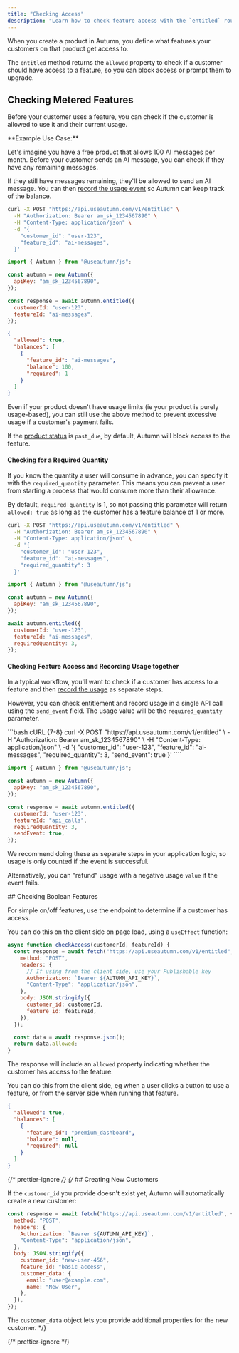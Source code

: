 ```yaml
---
title: "Checking Access"
description: "Learn how to check feature access with the `entitled` route"
---
```


When you create a product in Autumn, you define what features your customers on that product get access to.

The `entitled` method returns the `allowed` property to check if a customer should have access to a feature, so you can block access or prompt them to upgrade.

## Checking Metered Features

Before your customer uses a feature, you can check if the customer is allowed to use it and their current usage.

<Info>
**Example Use Case:**

Let's imagine you have a free product that allows 100 AI messages per month. Before your customer sends an AI message, you can check if they have any remaining messages.

If they still have messages remaining, they'll be allowed to send an AI message. You can then [record the usage event](/features/recording-usage/) so Autumn can keep track of the balance.

</Info>
<CodeGroup>

```bash cURL
curl -X POST "https://api.useautumn.com/v1/entitled" \
  -H "Authorization: Bearer am_sk_1234567890" \
  -H "Content-Type: application/json" \
  -d '{
    "customer_id": "user-123",
    "feature_id": "ai-messages",
  }'
```

```javascript Typescript
import { Autumn } from "@useautumn/js";

const autumn = new Autumn({
  apiKey: "am_sk_1234567890",
});

const response = await autumn.entitled({
  customerId: "user-123",
  featureId: "ai-messages",
});
```

</CodeGroup>

```json
{
  "allowed": true,
  "balances": [
    {
      "feature_id": "ai-messages",
      "balance": 100,
      "required": 1
    }
  ]
}
```

<Tip>
Even if your product doesn't have usage limits (ie your product is purely usage-based), you can still use the above method to prevent excessive usage if a customer's payment fails.

If the [product status](/products/enabling-product/#product-statuses) is `past_due`, by default, Autumn will block access to the feature.

</Tip>

#### Checking for a Required Quantity

If you know the quantity a user will consume in advance, you can specify it with the `required_quantity` parameter. This means you can prevent a user from starting a process that would consume more than their allowance.

By default, `required_quantity` is 1, so not passing this parameter will return `allowed: true` as long as the customer has a feature balance of 1 or more.

<CodeGroup>

```bash cURL {7}
curl -X POST "https://api.useautumn.com/v1/entitled" \
  -H "Authorization: Bearer am_sk_1234567890" \
  -H "Content-Type: application/json" \
  -d '{
    "customer_id": "user-123",
    "feature_id": "ai-messages",
    "required_quantity": 3
  }'
```

```javascript Typescript {10}
import { Autumn } from "@useautumn/js";

const autumn = new Autumn({
  apiKey: "am_sk_1234567890",
});

await autumn.entitled({
  customerId: "user-123",
  featureId: "ai-messages",
  requiredQuantity: 3,
});
```

</CodeGroup>

#### Checking Feature Access and Recording Usage together

In a typical workflow, you'll want to check if a customer has access to a feature and then [record the usage](/features/recording-usage/) as separate steps.

However, you can check entitlement and record usage in a single API call using the `send_event` field. The usage value will be the `required_quantity` parameter.

<CodeGroup>
```bash cURL {7-8}
curl -X POST "https://api.useautumn.com/v1/entitled" \
  -H "Authorization: Bearer am_sk_1234567890" \
  -H "Content-Type: application/json" \
  -d '{
    "customer_id": "user-123",
    "feature_id": "ai-messages",
    "required_quantity": 3,
    "send_event": true
  }'
````

```javascript Typescript
import { Autumn } from "@useautumn/js";

const autumn = new Autumn({
  apiKey: "am_sk_1234567890",
});

const response = await autumn.entitled({
  customerId: "user-123",
  featureId: "api_calls",
  requiredQuantity: 3,
  sendEvent: true,
});
```

</CodeGroup>

<Warning>
  We recommend doing these as separate steps in your application logic, so usage is only counted if the event is successful.

Alternatively, you can "refund" usage with a negative usage `value` if the event fails.

</Warning>
## Checking Boolean Features

For simple on/off features, use the endpoint to determine if a customer has access.

You can do this on the client side on page load, using a `useEffect` function:

```javascript
async function checkAccess(customerId, featureId) {
  const response = await fetch("https://api.useautumn.com/v1/entitled", {
    method: "POST",
    headers: {
      // If using from the client side, use your Publishable key
      Authorization: `Bearer ${AUTUMN_API_KEY}`,
      "Content-Type": "application/json",
    },
    body: JSON.stringify({
      customer_id: customerId,
      feature_id: featureId,
    }),
  });

  const data = await response.json();
  return data.allowed;
}
```

The response will include an `allowed` property indicating whether the customer has access to the feature.

You can do this from the client side, eg when a user clicks a button to use a feature, or from the server side when running that feature.

```json Response
{
  "allowed": true,
  "balances": [
    {
      "feature_id": "premium_dashboard",
      "balance": null,
      "required": null
    }
  ]
}
```

{/* prettier-ignore */}
{/* ## Creating New Customers

If the `customer_id` you provide doesn't exist yet, Autumn will automatically create a new customer:

```javascript
const response = await fetch("https://api.useautumn.com/v1/entitled", {
  method: "POST",
  headers: {
    Authorization: `Bearer ${AUTUMN_API_KEY}`,
    "Content-Type": "application/json",
  },
  body: JSON.stringify({
    customer_id: "new-user-456",
    feature_id: "basic_access",
    customer_data: {
      email: "user@example.com",
      name: "New User",
    },
  }),
});
```

The `customer_data` object lets you provide additional properties for the new customer. \*/}

{/* prettier-ignore */}
